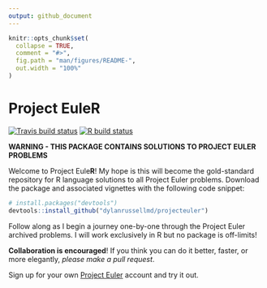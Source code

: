 ```yaml
---
output: github_document
---
```


<!-- README.md is generated from README.Rmd. Please edit that file -->

```r
knitr::opts_chunk$set(
  collapse = TRUE,
  comment = "#>",
  fig.path = "man/figures/README-",
  out.width = "100%"
)
```

# Project EuleR

<!-- badges: start -->
[![Travis build status](https://travis-ci.com/dylanrussellmd/projecteuler.svg?branch=master)](https://travis-ci.com/dylanrussellmd/projecteuler)
[![R build status](https://github.com/dylanrussellmd/projecteuler/workflows/R-CMD-check/badge.svg)](https://github.com/dylanrussellmd/projecteuler/actions)
<!-- badges: end -->

**WARNING - THIS PACKAGE CONTAINS SOLUTIONS TO PROJECT EULER PROBLEMS**

Welcome to Project Eule**R**! My hope is this will become the gold-standard repository for R language solutions to all Project Euler problems.
Download the package and associated vignettes with the following code snippet:

``` r
# install.packages("devtools")
devtools::install_github("dylanrussellmd/projecteuler")
```
Follow along as I begin a journey one-by-one through the Project Euler archived problems. I will work exclusively in R but no package is off-limits!

**Collaboration is encouraged**! If you think you can do it better, faster, or more elegantly, *please make a pull request*. 

Sign up for your own [Project Euler](https://projecteuler.net/) account and try it out. 
